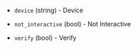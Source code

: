 <!-- Code generated from the comments of the FlashConfig struct in pkg/postprocessor/flash.go; DO NOT EDIT MANUALLY -->

- `device` (string) - Device

- `not_interactive` (bool) - Not Interactive

- `verify` (bool) - Verify

<!-- End of code generated from the comments of the FlashConfig struct in pkg/postprocessor/flash.go; -->

